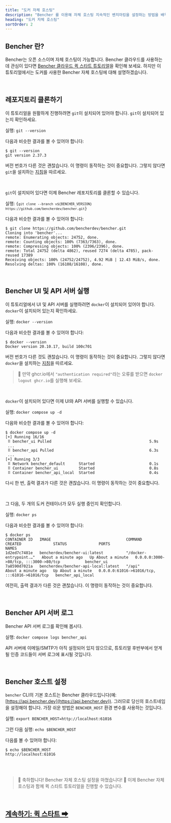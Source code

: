 ```yaml
---
title: "도커 자체 호스팅"
description: "Bencher 를 이용해 자체 호스팅 지속적인 벤치마킹을 설정하는 방법을 배우세요"
heading: "도커 자체 호스팅"
sortOrder: 2
---
```



## Bencher 란?

<BencherIntro />

Bencher는 오픈 소스이며 자체 호스팅이 가능합니다.
Bencher 클라우드를 사용하는 데 관심이 있다면 [Bencher 클라우드 퀵 스타트 튜토리얼](/ko/docs/tutorial/quick-start/)을 확인해 보세요.
하지만 이 튜토리얼에서는 도커를 사용한 Bencher 자체 호스팅에 대해 설명하겠습니다.

<br />

## 레포지토리 클론하기

이 튜토리얼을 원활하게 진행하려면 `git`이 설치되어 있어야 합니다.
`git`이 설치되어 있는지 확인하세요.

실행: `git --version`

다음과 비슷한 결과를 볼 수 있어야 합니다:

```
$ git --version
git version 2.37.3
```

버전 번호가 다른 것은 괜찮습니다.
이 명령이 동작하는 것이 중요합니다.
그렇지 않다면 `git`을 설치하는 [지침](https://git-scm.com/book/en/v2/Getting-Started-Installing-Git)을 따르세요.

<br />

`git`이 설치되어 있다면 이제 Bencher 레포지토리를 클론할 수 있습니다.

실행: <code>{`git clone --branch v${BENCHER_VERSION} https://github.com/bencherdev/bencher.git`}</code>

다음과 비슷한 결과를 볼 수 있어야 합니다:

```
$ git clone https://github.com/bencherdev/bencher.git
Cloning into 'bencher'...
remote: Enumerating objects: 24752, done.
remote: Counting objects: 100% (7363/7363), done.
remote: Compressing objects: 100% (2396/2396), done.
remote: Total 24752 (delta 4862), reused 7274 (delta 4785), pack-reused 17389
Receiving objects: 100% (24752/24752), 4.92 MiB | 12.43 MiB/s, done.
Resolving deltas: 100% (16108/16108), done.
```

<br />

## Bencher UI 및 API 서버 실행

이 튜토리얼에서 UI 및 API 서버를 실행하려면 `docker`이 설치되어 있어야 합니다.
`docker`이 설치되어 있는지 확인하세요.

실행: `docker --version`

다음과 비슷한 결과를 볼 수 있어야 합니다:

```
$ docker --version
Docker version 20.10.17, build 100c701
```

버전 번호가 다른 것도 괜찮습니다. 이 명령이 동작하는 것이 중요합니다.
그렇지 않다면 `docker`을 설치하는 [지침](https://docs.docker.com/get-docker/)을 따르세요.

> 🐰 만약 ghcr.io에서 `"authentication required"`라는 오류를 받으면 `docker logout ghcr.io`를 실행해 보세요.

<br />

`docker`이 설치되어 있다면 이제 UI와 API 서버를 실행할 수 있습니다.

실행: `docker compose up -d`

다음와 비슷한 결과를 볼 수 있어야 합니다:

```
$ docker compose up -d
[+] Running 16/16
 ⠿ bencher_ui Pulled                                           5.9s
 ...
 ⠿ bencher_api Pulled                                          6.3s
 ...
[+] Running 3/3
 ⠿ Network bencher_default      Started                        0.1s
 ⠿ Container bencher_ui         Started                        0.8s
 ⠿ Container bencher_api_local  Started                        0.4s
```

다시 한 번, 출력 결과가 다른 것은 괜찮습니다. 이 명령이 동작하는 것이 중요합니다.

<br />

그 다음, 두 개의 도커 컨테이너가 모두 실행 중인지 확인합니다.

실행: `docker ps`

다음과 비슷한 결과를 볼 수 있어야 합니다:

```
$ docker ps
CONTAINER ID   IMAGE                                 COMMAND                  CREATED              STATUS              PORTS                                           NAMES
1d2ed7c7481e   bencherdev/bencher-ui:latest          "/docker-entrypoint.…"   About a minute ago   Up About a minute   0.0.0.0:3000->80/tcp, :::3000->80/tcp           bencher_ui
7a8590d7021a   bencherdev/bencher-api-local:latest   "/api"                   About a minute ago   Up About a minute   0.0.0.0:61016->61016/tcp, :::61016->61016/tcp   bencher_api_local
```

여전히, 출력 결과가 다른 것은 괜찮습니다. 이 명령이 동작하는 것이 중요합니다.

<br />

## Bencher API 서버 로그

Bencher API 서버 로그를 확인해 봅시다.

실행: `docker compose logs bencher_api`

API 서버에 이메일/SMTP가 아직 설정되어 있지 않으므로, 튜토리얼 후반부에서 얻게 될 인증 코드들이 서버 로그에 표시될 것입니다.

<br />

## Bencher 호스트 설정

`bencher` CLI의 기본 호스트는 Bencher 클라우드입니다(예: [https://api.bencher.dev](https://api.bencher.dev)).
그러므로 당신의 호스트네임을 설정해야 합니다. 가장 쉬운 방법은 `BENCHER_HOST` 환경 변수를 사용하는 것입니다.

실행: `export BENCHER_HOST=http://localhost:61016`

그런 다음 실행: `echo $BENCHER_HOST`

다음를 볼 수 있어야 합니다:

```
$ echo $BENCHER_HOST
http://localhost:61016
```

<br />
<br />

> 🐰 축하합니다! Bencher 자체 호스팅 설정을 마쳤습니다! 🎉
> 이제 Bencher 자체 호스팅과 함께 퀵 스타트 튜토리얼을 진행할 수 있습니다.

<br />

<h2><a href="/ko/docs/tutorial/quick-start/">계속하기: 퀵 스타트 ➡</a></h2>
